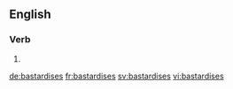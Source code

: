 ==English==

===Verb===
{{head|en|verb form}}

# {{en-third-person singular of|bastardise}}

[[de:bastardises]]
[[fr:bastardises]]
[[sv:bastardises]]
[[vi:bastardises]]